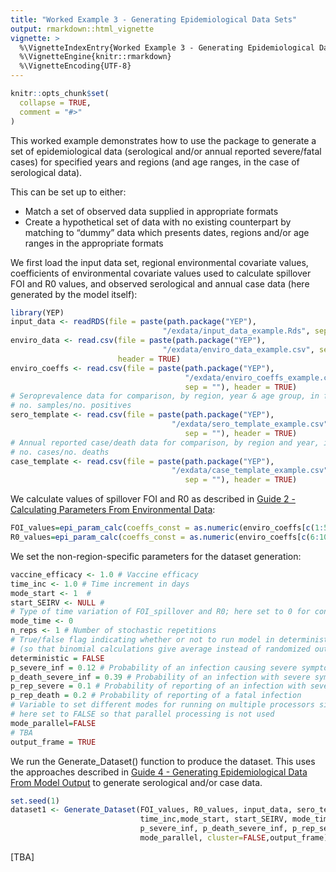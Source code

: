 ```yaml
---
title: "Worked Example 3 - Generating Epidemiological Data Sets"
output: rmarkdown::html_vignette
vignette: >
  %\VignetteIndexEntry{Worked Example 3 - Generating Epidemiological Data Sets}
  %\VignetteEngine{knitr::rmarkdown}
  %\VignetteEncoding{UTF-8}
---
```


```r
knitr::opts_chunk$set(
  collapse = TRUE,
  comment = "#>"
)
```

This worked example demonstrates how to use the package to generate a set of epidemiological data (serological and/or annual reported severe/fatal cases) for specified years and regions (and age ranges, in the case of serological data). 

This can be set up to either:

* Match a set of observed data supplied in appropriate formats
* Create a hypothetical set of data with no existing counterpart by matching to "dummy" data which presents dates, regions and/or age ranges in the appropriate formats

We first load the input data set, regional environmental covariate values, coefficients of environmental covariate values used to calculate spillover FOI and R0 values, and observed serological and annual case data (here generated by the model itself):

```r
library(YEP)
input_data <- readRDS(file = paste(path.package("YEP"), 
                                  "/exdata/input_data_example.Rds", sep = ""))
enviro_data <- read.csv(file = paste(path.package("YEP"), 
                                  "/exdata/enviro_data_example.csv", sep = ""),
                        header = TRUE)
enviro_coeffs <- read.csv(file = paste(path.package("YEP"), 
                                       "/exdata/enviro_coeffs_example.csv",
                                       sep = ""), header = TRUE)
# Seroprevalence data for comparison, by region, year & age group, in format 
# no. samples/no. positives
sero_template <- read.csv(file = paste(path.package("YEP"), 
                                    "/exdata/sero_template_example.csv",
                                       sep = ""), header = TRUE)  
# Annual reported case/death data for comparison, by region and year, in format 
# no. cases/no. deaths  
case_template <- read.csv(file = paste(path.package("YEP"), 
                                    "/exdata/case_template_example.csv",
                                       sep = ""), header = TRUE)   
```

We calculate values of spillover FOI and R0 as described in [Guide 2 - Calculating Parameters From Environmental Data](https://mrc-ide.github.io/YEP/articles/CGuideBParametersEnvironment.html):

```r
FOI_values=epi_param_calc(coeffs_const = as.numeric(enviro_coeffs[c(1:5)]), coeffs_var = c(0), enviro_data_const = enviro_data, enviro_data_var = NULL)
R0_values=epi_param_calc(coeffs_const = as.numeric(enviro_coeffs[c(6:10)]), coeffs_var = c(0), enviro_data_const = enviro_data, enviro_data_var = NULL)
```

We set the non-region-specific parameters for the dataset generation:

```r
vaccine_efficacy <- 1.0 # Vaccine efficacy
time_inc <- 1.0 # Time increment in days
mode_start <- 1  #    
start_SEIRV <- NULL #   
# Type of time variation of FOI_spillover and R0; here set to 0 for constant values
mode_time <- 0     
n_reps <- 1 # Number of stochastic repetitions
# True/false flag indicating whether or not to run model in deterministic mode
# (so that binomial calculations give average instead of randomized output)
deterministic = FALSE
p_severe_inf = 0.12 # Probability of an infection causing severe symptoms
p_death_severe_inf = 0.39 # Probability of an infection with severe symptoms causing death
p_rep_severe = 0.1 # Probability of reporting of an infection with severe (non-fatal) symptoms
p_rep_death = 0.2 # Probability of reporting of a fatal infection
# Variable to set different modes for running on multiple processors simultaneously;
# here set to FALSE so that parallel processing is not used
mode_parallel=FALSE
# TBA
output_frame = TRUE
```

We run the Generate_Dataset() function to produce the dataset. This uses the approaches described in [Guide 4 - Generating Epidemiological Data From Model Output](https://mrc-ide.github.io/YEP/articles/CGuideDEpiDataGenerate.html) to generate serological and/or case data.

```r
set.seed(1)
dataset1 <- Generate_Dataset(FOI_values, R0_values, input_data, sero_template, case_template, vaccine_efficacy,
                             time_inc,mode_start, start_SEIRV, mode_time, n_reps, deterministic, 
                             p_severe_inf, p_death_severe_inf, p_rep_severe, p_rep_death,
                             mode_parallel, cluster=FALSE,output_frame)
```

[TBA]
